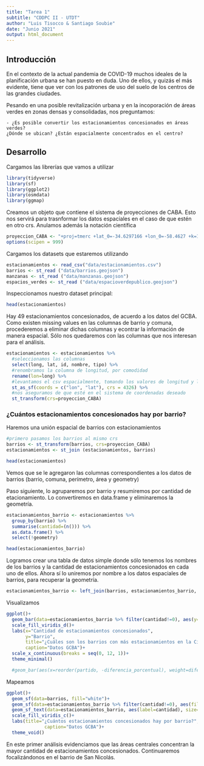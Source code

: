 ---
title: "Tarea 1"
subtitle: "CDDPC II - UTDT"
author: "Luis Tisocco & Santiago Soubie"
date: "Junio 2021"
output: html_document
---


## Introducción

En el contexto de la actual pandemia de COVID-19 muchos ideales de la planificación urbana se han puesto en duda. Uno de ellos, y quizás el más evidente, tiene que ver con los patrones de uso del suelo de los centros de las grandes ciudades.

Pesando en una posible revitalización urbana y en la incoporación de áreas verdes en zonas densas y consolidadas, nos preguntamos:


    - ¿Es posible convertir los estacionamientos concesionados en áreas verdes? 
    ¿Dónde se ubican? ¿Están espacialmente concentrados en el centro?



## Desarrollo


Cargamos las librerías que vamos a utilizar

```{r}
library(tidyverse)
library(sf)
library(ggplot2)
library(osmdata)
library(ggmap)
```


Creamos un objeto que contiene el sistema de proyecciones de CABA. Esto nos servirá para trasnformar los datos espaciales en el caso de que estén en otro crs. 
Anulamos además la notación científica

```{r}
proyeccion_CABA <- "+proj=tmerc +lat_0=-34.6297166 +lon_0=-58.4627 +k=1 +x_0=100000 +y_0=100000 +ellps=intl +units=m +no_defs"
options(scipen = 999)
```

Cargamos los datasets que estaremos utilizando

```{r}
estacionamientos <- read_csv("data/estacionamientos.csv")
barrios <- st_read ("data/barrios.geojson")
manzanas <- st_read ("data/manzanas.geojson")
espacios_verdes <- st_read ("data/espacioverdepublico.geojson")
```
Inspeccionamos nuestro dataset principal:

```{r}
head(estacionamientos)
```

Hay 49 estacionamientos concesionados, de acuerdo a los datos del GCBA.
Como existen missing values en las columnas de barrio y comuna, procederemos a eliminar dichas columnas y econtrar la información de manera espacial. 
Sólo nos quedaremos con las columnas que nos interesan para el análisis.

```{r}
estacionamientos <- estacionamientos %>% 
  #seleccionamos las columnas
  select(long, lat, id, nombre, tipo) %>% 
  #renombramos la columna de longitud, por comodidad
  rename(lon=long) %>% 
  #levantamos el csv espacialmente, tomando los valores de longitud y latitud
  st_as_sf(coords = c("lon", "lat"), crs = 4326) %>% 
  #nos aseguramos de que esté en el sistema de coordenadas deseado
  st_transform(crs=proyeccion_CABA)
```


### ¿Cuántos estacionamientos concesionados hay por barrio?

Haremos una unión espacial de barrios con estacionamientos

```{r}
#primero pasamos los barrios al mismo crs
barrios <- st_transform(barrios, crs=proyeccion_CABA)
estacionamientos <- st_join (estacionamientos, barrios)
```

```{r}
head(estacionamientos)
```
Vemos que se le agregaron las columnas correspondientes a los datos de barrios (barrio, comuna, perímetro, área y geometry)

Paso siguiente, lo agruparemos por barrio y resumiremos por cantidad de etacionamiento. Lo convertiremos en data.frame y eliminaremos la geometría. 

```{r}
estacionamientos_barrio <- estacionamientos %>% 
  group_by(barrio) %>% 
  summarise(cantidad=(n())) %>% 
  as.data.frame() %>% 
  select(!geometry)
```

```{r}
head(estacionamientos_barrio)
```
Logramos crear una tabla de datos simple donde sólo tenemos los nombres de los barrios y la cantidad de estacionamientos concesionados en cada uno de ellos.
Ahora sí lo uniremos por nombre a los datos espaciales de barrios, para recuperar la geometría. 

```{r}
estacionamientos_barrio <- left_join(barrios, estacionamientos_barrio, by="barrio")
```

Visualizamos

```{r}
ggplot()+
  geom_bar(data=estacionamientos_barrio %>% filter(cantidad!=0), aes(y=reorder(barrio, -cantidad), weight=cantidad, fill=barrio, angle=c(45)), show.legend = FALSE)+
  scale_fill_viridis_d()+
  labs(x="Cantidad de estacionamientos concesionados", 
       y="Barrio",
       title="¿Cuáles son los barrios con más estacionamientos en la Ciudad?", 
       caption="Datos GCBA")+
  scale_x_continuous(breaks = seq(0, 12, 1))+
  theme_minimal()

  #geom_bar(aes(x=reorder(partido, -diferencia_porcentual), weight=diferencia_porcentual, fill=partido, angle=c(45))) +

```

Mapeamos

```{r}
ggplot()+
  geom_sf(data=barrios, fill="white")+
  geom_sf(data=estacionamientos_barrio %>% filter(cantidad!=0), aes(fill=cantidad), alpha=.5, show.legend = FALSE)+
  geom_sf_text(data=estacionamientos_barrio, aes(label=cantidad), size=4, fontface = "bold")+
  scale_fill_viridis_c()+
  labs(title="¿Cuántos estacionamientos concesionados hay por barrio?",
              caption="Datos GCBA")+
  theme_void()
```


En este primer análisis evidenciamos que las áreas centrales concentran la mayor cantidad de estacionamientos concesionados. 
Continuaremos focalizándonos en el barrio de San Nicolás.




